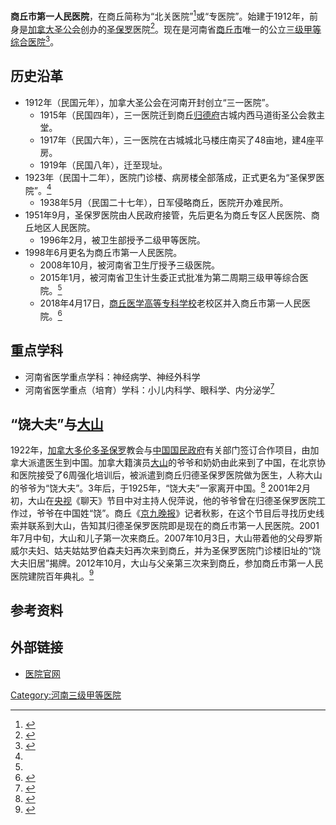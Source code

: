 {{Infobox hospital
| name = 商丘市第一人民医院
| image       = 
| alt         = 
| caption     = 
| map_type    = 
| relief      = 
| map_alt     = 
| map_caption = 
| Coordinates = 
| logo        = 
| location    = 凯旋南路292号
| region      = [[河南省|河南省]][[商丘市|商丘市]]
| state       = 
| country     = {{PRC}}
| address     = 
| standards   = [[三级甲等医院|三级甲等医院]]
| helipad     = 
| affiliation = 
| patron      = 
| network     = 
| beds        = 2102张<ref name= "简介"/>
| founded     = 1912年
| closed      = 
| demolished  = 
| website     = {{URL|http://www.sqsyy.com}}
| other_links = 
}}
'''商丘市第一人民医院'''，在商丘简称为“北关医院”<ref name="历史沿革">{{cite web |url=http://epaper.cnsq.com.cn/jjwb/html/2016-05/27/content_322290.htm |language= |title=商丘人的“北关医院” |publisher=京九晚报 |accessdate=2020-11-13 |archive-date=2020-11-14 |archive-url=https://web.archive.org/web/20201114121410/http://epaper.cnsq.com.cn/jjwb/html/2016-05/27/content_322290.htm |dead-url=no }}</ref>或“专医院”。始建于1912年，前身是[[加拿大|加拿大]][[圣公会|圣公会]]创办的[[圣保罗|圣保罗]]医院<ref>{{cite web |url=https://hn.ifeng.com/a/20181128/7062512_0.shtml |language= |title=商丘市第一人民医院改革开放40年跨越发展纪实 |publisher=凤凰网河南综合 |accessdate=2020-11-13 |archive-date=2020-11-13 |archive-url=https://web.archive.org/web/20201113115216/https://hn.ifeng.com/a/20181128/7062512_0.shtml |dead-url=no }}</ref>。现在是河南省[[商丘市|商丘市]]唯一的公立[[三级甲等医院|三级甲等综合医院]]<ref name="简介">{{cite web |url=http://www.sqsyy.com/yygk/2014-11-19/1.html |language= |title=商丘市第一人民医院简介 |publisher=商丘市第一人民医院 |accessdate=2020-10-15 |archive-date=2020-10-17 |archive-url=https://web.archive.org/web/20201017032803/http://www.sqsyy.com/yygk/2014-11-19/1.html |dead-url=no }}</ref>。

== 历史沿革 ==
*1912年（民国元年），加拿大圣公会在河南开封创立“三一医院”。
**1915年（民国四年），三一医院迁到商丘[[归德府|归德府]]古城内西马道街圣公会救主堂。
**1917年（民国六年），三一医院在古城城北马楼庄南买了48亩地，建4座平房。
**1919年（民国八年），迁至现址。
*1923年（民国十二年），医院门诊楼、病房楼全部落成，正式更名为“圣保罗医院”。<ref name="历史沿革"/>
**1938年5月（民国二十七年），日军侵略商丘，医院开办难民所。
*1951年9月，圣保罗医院由人民政府接管，先后更名为商丘专区人民医院、商丘地区人民医院。
**1996年2月，被卫生部授予二级甲等医院。
*1998年6月更名为商丘市第一人民医院。
**2008年10月，被河南省卫生厅授予三级医院。
**2015年1月，被河南省卫生计生委正式批准为第二周期三级甲等综合医院。<ref name="简介"/>
**2018年4月17日，[[商丘医学高等专科学校|商丘医学高等专科学校]]老校区并入商丘市第一人民医院。<ref>{{cite web |url=http://hn.ifeng.com/a/20180521/6593403_0.shtml |language= |title=商丘市第一人民医院:以学科建设为重点 提高整体医疗水平 |publisher=凤凰网河南综合 |accessdate=2020-11-13 |archive-date=2020-11-17 |archive-url=https://web.archive.org/web/20201117132025/http://hn.ifeng.com/a/20180521/6593403_0.shtml |dead-url=no }}</ref>

== 重点学科 ==
*河南省医学重点学科：神经病学、神经外科学
*河南省医学重点（培育）学科：小儿内科学、眼科学、内分泌学<ref>{{cite web |url=https://www.sohu.com/a/430839129_100117412 |language= |title=快速务实高效发展的商丘市第一人民医院 |publisher=靓丽中原 |accessdate=2020-11-13 |archive-date=2020-11-13 |archive-url=https://web.archive.org/web/20201113132952/https://www.sohu.com/a/430839129_100117412 |dead-url=no }}</ref>

== “饶大夫”与[[大山|大山]] ==
1922年，[[加拿大|加拿大]][[多伦多|多伦多]][[圣保罗|圣保罗]]教会与[[中国国民政府|中国国民政府]]有关部门签订合作项目，由加拿大派遣医生到中国。加拿大籍演员[[大山|大山]]的爷爷和奶奶由此来到了中国，在北京协和医院接受了6周强化培训后，被派遣到商丘归德圣保罗医院做为医生，人称大山的爷爷为“饶大夫”。3年后，于1925年，“饶大夫”一家离开中国。<ref>{{cite web |url=http://epaper.cnsq.com.cn/jjwb/html/2016-06/01/content_322791.htm |language= |title=大山与“圣保罗医院” |publisher=京九晚报 }}</ref>
2001年2月初，大山在[[中国中央电视台|央视]]《聊天》节目中对主持人倪萍说，他的爷爷曾在归德圣保罗医院工作过，爷爷在中国姓“饶”。商丘《[[京九晚报|京九晚报]]》记者秋影，在这个节目后寻找历史线索并联系到大山，告知其归德圣保罗医院即是现在的商丘市第一人民医院。2001年7月中旬，大山和儿子第一次来商丘。2007年10月3日，大山带着他的父母罗斯威尔夫妇、姑夫姑姑罗伯森夫妇再次来到商丘，并为圣保罗医院门诊楼旧址的“饶大夫旧居”揭牌。2012年10月，大山与父亲第三次来到商丘，参加商丘市第一人民医院建院百年典礼。<ref>{{cite web |url=http://www.chizichina.com/mingjia/455176.html |language= |title=外籍商丘荣誉市民大山：我和“家乡”商丘的故事 |publisher=赤子杂志  }}</ref>

== 参考资料 ==
{{reflist}}

== 外部链接 ==
*[http://www.sqsyy.com 医院官网]{{Wayback|url=http://www.sqsyy.com/ |date=20201130105923 }}

[[Category:河南三级甲等医院|Category:河南三级甲等医院]]